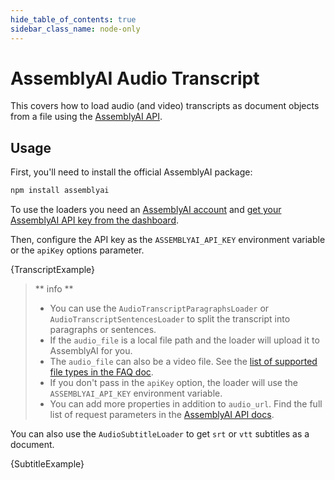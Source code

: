 ```yaml
---
hide_table_of_contents: true
sidebar_class_name: node-only
---
```



# AssemblyAI Audio Transcript

This covers how to load audio (and video) transcripts as document objects from a file using the [AssemblyAI API](https://www.assemblyai.com/docs/api-reference/transcript).

## Usage

First, you'll need to install the official AssemblyAI package:

```bash npm2yarn
npm install assemblyai
```

To use the loaders you need an [AssemblyAI account](https://www.assemblyai.com/dashboard/signup) and
[get your AssemblyAI API key from the dashboard](https://www.assemblyai.com/app/account).

Then, configure the API key as the `ASSEMBLYAI_API_KEY` environment variable or the `apiKey` options parameter.


<CodeBlock language="typescript">{TranscriptExample}</CodeBlock>

> ** info **
>
> - You can use the `AudioTranscriptParagraphsLoader` or `AudioTranscriptSentencesLoader` to split the transcript into paragraphs or sentences.
> - If the `audio_file` is a local file path and the loader will upload it to AssemblyAI for you.
> - The `audio_file` can also be a video file. See the [list of supported file types in the FAQ doc](https://www.assemblyai.com/docs/concepts/faq#:~:text=file%20types%20are%20supported).
> - If you don't pass in the `apiKey` option, the loader will use the `ASSEMBLYAI_API_KEY` environment variable.
> - You can add more properties in addition to `audio_url`. Find the full list of request parameters in the [AssemblyAI API docs](https://www.assemblyai.com/docs/api-reference/transcript#create-a-transcript).

You can also use the `AudioSubtitleLoader` to get `srt` or `vtt` subtitles as a document.


<CodeBlock language="typescript">{SubtitleExample}</CodeBlock>
